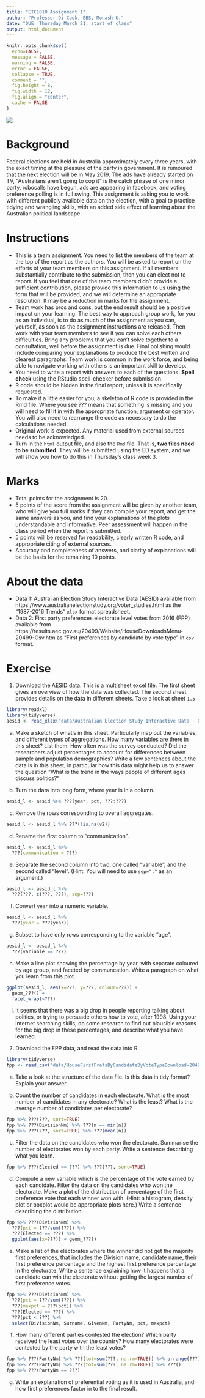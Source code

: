 ```yaml
---
title: "ETC1010 Assignment 1"
author: "Professor Di Cook, EBS, Monash U."
date: "DUE: Thursday March 21, start of class"
output: html_document
---
```


```r
knitr::opts_chunk$set(
  echo=FALSE,
  message = FALSE,
  warning = FALSE,
  error = FALSE, 
  collapse = TRUE,
  comment = "",
  fig.height = 8,
  fig.width = 12,
  fig.align = "center",
  cache = FALSE
)
```

![](https://www.abc.net.au/news/image/6018818-3x2-940x627.jpg)

# Background

Federal elections are held in Australia approximately every three years, with the exact timing at the pleasure of the party in government. It is rumoured that the next election will be in May 2019. The ads have already started on TV, "Australians aren't going to cop it" is the catch phrase of one minor party, robocalls have begun, ads are appearing in facebook, and voting preference polling is in full swing. This assignment is asking you to work with different publicly available data on the election, with a goal to practice tidying and wrangling skills, with an added side effect of learning about the Australian political landscape.

# Instructions

- This is a team assignment. You need to list the members of the team at the top of the report as the authors. You will be asked to report on the efforts of your team members on this assignment. If all members substantially contribute to the submission, then you can elect not to report. If you feel that one of the team members didn't provide a sufficient contribution, please provide this information to us using the form that will be provided, and we will determine an appropriate resolution. It may be a reduction in marks for the assignment. 
- Team work has pros and cons, but the end result should be a positive impact on your learning. The best way to approach group work, for you as an individual, is to do as much of the assignment as you can, yourself, as soon as the assignment instructions are released. Then work with your team members to see if you can solve each others difficulties. Bring any problems that you can't solve together to a consultation, well before the assignment is due. Final polishing would include comparing your explanations to produce the best written and clearest paragraphs. Team work is common in the work force, and being able to navigate working with others is an important skill to develop. 
- You need to write a report with answers to each of the questions. **Spell check** using the RStudio spell-checker before submission.
- R code should be hidden in the final report, unless it is specifically requested.
- To make it a little easier for you, a skeleton of R code is provided in the Rmd file. Where you see ??? means that something is missing and you will need to fill it in with the appropriate function, argument or operator. You will also need to rearrange the code as necessary to do the calculations needed.
- Original work is expected. Any material used from external sources needs to be acknowledged.
- Turn in the `html` output file, and also the `Rmd` file. That is, **two files need to be submitted**. They will be submitted using the ED system, and we will show you how to do this in Thursday's class week 3. 

# Marks 

- Total points for the assignment is 20. 
- 5 points of the score from the assignment will be given by another team, who will give you full marks if they can compile your report, and get the same answers as you, and find your explanations of the plots understandable and informative. Peer assessment will happen in the class period when the report is submitted.
- 5 points will be reserved for readability, clearly written R code, and appropriate citing of external sources.
- Accuracy and completeness of answers, and clarity of explanations will be the basis for the remaining 10 points.

# About the data

- Data 1: Australian Election Study Interactive Data  (AESID) available from https://www.australianelectionstudy.org/voter_studies.html as the "1987-2016 Trends" `xlsx` format spreadsheet.
- Data 2: First party preferences electorate level votes from 2016 (FPP) available from https://results.aec.gov.au/20499/Website/HouseDownloadsMenu-20499-Csv.htm as "First preferences by candidate by vote type" in `csv` format. 

# Exercise



1. Download the AESID data. This is a multisheet excel file. The first sheet gives an overview of how the data was collected. The second sheet provides details on the data in different sheets. Take a look at sheet `1.5` 

```r
library(readxl)
library(tidyverse)
aesid <- read_xlsx("data/Australian Election Study Interactive Data - Cameron and McAllister 2018.xlsx", sheet=???, col_names = c("v1", "v2", "1993", "1996","1998", "2001", "2004", "2007", "2010", "2013", "2016"), range="A3:K36")
```

a. Make a sketch of what's in this sheet. Particularly map out the variables, and different types of aggregations. How many variables are there in this sheet? List them. How often was the survey conducted? Did the researchers adjust percentages to account for differences between sample and  population demographics? Write a few sentences about the data is in this sheet, in particular how this data might help us to answer the question "What is the trend in the ways people of different ages discuss politics?"

b. Turn the data into long form, where year is in a column. 

```r
aesid_l <- aesid %>% ???(year, pct, ???:???) 
```

c. Remove the rows corresponding to overall aggregates.

```r
aesid_l <- aesid_l %>% ???(!is.na(v2))
```

d. Rename the first column to "communication".

```r
aesid_l <- aesid_l %>% 
  ???(communication = ???)
```

e. Separate the second column into two, one called "variable", and the second called "level". (Hint: You will need to use `sep=":"` as an argument.)

```r
aesid_l <- aesid_l %>% 
  ???(???, c(???, ???), sep=???)
```

f. Convert `year` into a numeric variable.

```r
aesid_l <- aesid_l %>% 
  ???(year = ???(year)) 
```

g. Subset to have only rows corresponding to the variable "age".

```r
aesid_l <- aesid_l %>% 
  ???(variable == ???)
```

h. Make a line plot showing the percentage by year, with separate coloured by age group, and faceted by communcation. Write a paragraph on what you learn from this plot. 

```r
ggplot(aesid_l, aes(x=???, y=???, colour=???)) + 
  geom_???() + 
  facet_wrap(~???)
```

i. It seems that there was a big drop in people reporting talking about politics, or trying to persuade others how to vote, after 1998. Using your internet searching skills, do some research to find out plausible reasons for the big drop in these percentages, and describe what you have learned.

2. Download the FPP data, and read the data into R.

```r
library(tidyverse)
fpp <- read_csv("data/HouseFirstPrefsByCandidateByVoteTypeDownload-20499.csv", skip=???)
```

a. Take a look at the structure of the data file. Is this data in tidy format? Explain your answer.

b. Count the number of candidates in each electorate. What is the most number of candidates in any electorate? What is the least? What is the average number of candidates per electorate?

```r
fpp %>% ???(???, sort=TRUE)
fpp %>% ???(DivisionNm) %>% ???(n == min(n))
fpp %>% ???(???, sort=TRUE) %>% ???(mean(n))
```

c. Filter the data on the candidates who won the electorate. Summarise the number of electorates won by each party. Write a sentence describing what you learn.

```r
fpp %>% ???(Elected == ???) %>% ???(???, sort=TRUE)
```

d. Compute a new variable which is the percentage of the vote earned by each candidate. Filter the data on the candidates who won the electorate.  Make a plot of the distribution of percentage of the first preference vote that each winner won with. (Hint: a histogram, density plot or boxplot would be appropriate plots here.)  Write a sentence describing the distribution.

```r
fpp %>% ???(DivisionNm) %>% 
  ???(pct = ???/sum(???)) %>% 
  ???(Elected == ???) %>% 
  ggplot(aes(x=???)) + geom_???()
```

e. Make a list of the electorates where the winner did not get the majority first preferences, that includes the Division name, candidate name, their first preference percentage and the highest first preference percentage in the electorate. Write a sentence explaining how it happens that a candidate can win the electorate without getting the largest number of first preference votes. 

```r
fpp %>% ???(DivisionNm) %>% 
  ???(pct = ???/sum(???)) %>% 
  ???(maxpct = ???(pct)) %>%
  ???(Elected == ???) %>% 
  ???(pct < ???) %>% 
  select(DivisionNm, Surname, GivenNm, PartyNm, pct, maxpct)
```

f. How many different parties contested the election? Which party received the least votes over the country? How many electorates were contested by the party with the least votes?

```r
fpp %>% ???(PartyNm) %>% ???(tot=sum(???, na.rm=TRUE)) %>% arrange(???)
fpp %>% ???(PartyNm) %>% ???(tot=sum(???, na.rm=TRUE)) %>% ???()
fpp %>% ???(PartyNm == ???) 
```

g. Write an explanation of preferential voting as it is used in Australia, and how first preferences factor in to the final result. 
